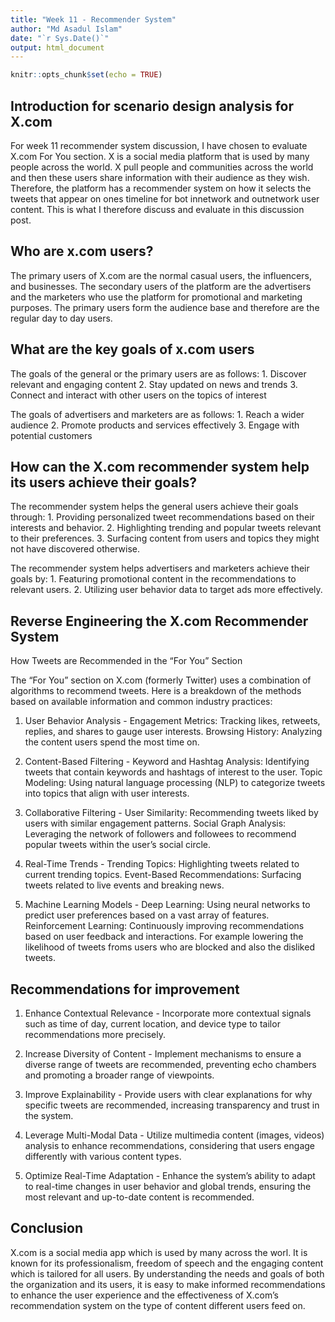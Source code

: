 ---
title: "Week 11 - Recommender System"
author: "Md Asadul Islam"
date: "`r Sys.Date()`"
output: html_document
---

```{r setup, include=FALSE}
knitr::opts_chunk$set(echo = TRUE)
```

## Introduction for scenario design analysis for X.com

For week 11 recommender system discussion, I have chosen to evaluate X.com For You section. X is a social media platform that is used by many people across the world. X pull people and communities across the world and then these users share information with their audience as they wish. Therefore, the platform has a recommender system on how it selects the tweets that appear on ones timeline for bot innetwork and outnetwork user content. This is what I therefore discuss and evaluate in this discussion post.

## Who are x.com users?

The primary users of X.com are the normal casual users, the influencers, and businesses. The secondary users of the platform are the advertisers and the marketers who use the platform for promotional and marketing purposes. The primary users form the audience base and therefore are the regular day to day users. 

## What are the key goals of x.com users 
The goals of the general or the primary users are as follows: 
1. Discover relevant and engaging content
2. Stay updated on news and trends
3. Connect and interact with other users on the topics of interest

The goals of advertisers and marketers are as follows: 
1. Reach a wider audience
2. Promote products and services effectively
3. Engage with potential customers



## How can the X.com recommender system help its users achieve their goals?

The recommender system helps the general users achieve their goals through:
1. Providing personalized tweet recommendations based on their interests and behavior.
2. Highlighting trending and popular tweets relevant to their preferences.
3. Surfacing content from users and topics they might not have discovered otherwise.

The recommender system helps advertisers and marketers achieve their goals by:
1. Featuring promotional content in the recommendations to relevant users.
2. Utilizing user behavior data to target ads more effectively.

## Reverse Engineering the X.com Recommender System

How Tweets are Recommended in the "For You" Section

The "For You" section on X.com (formerly Twitter) uses a combination of algorithms to recommend tweets. Here is a breakdown of the methods based on available information and common industry practices:

1. User Behavior Analysis - Engagement Metrics: Tracking likes, retweets, replies, and shares to gauge user interests. Browsing History: Analyzing the content users spend the most time on.

2. Content-Based Filtering - Keyword and Hashtag Analysis: Identifying tweets that contain keywords and hashtags of interest to the user. Topic Modeling: Using natural language processing (NLP) to categorize tweets into topics that align with user interests.

3. Collaborative Filtering - User Similarity: Recommending tweets liked by users with similar engagement patterns. Social Graph Analysis: Leveraging the network of followers and followees to recommend popular tweets within the user's social circle.

4. Real-Time Trends - Trending Topics: Highlighting tweets related to current trending topics. Event-Based Recommendations: Surfacing tweets related to live events and breaking news.

5. Machine Learning Models - Deep Learning: Using neural networks to predict user preferences based on a vast array of features. Reinforcement Learning: Continuously improving recommendations based on user feedback and interactions. For example lowering the likelihood of tweets froms users who are blocked and also the disliked tweets.

## Recommendations for improvement
1. Enhance Contextual Relevance - Incorporate more contextual signals such as time of day, current location, and device type to tailor recommendations more precisely.

2. Increase Diversity of Content - Implement mechanisms to ensure a diverse range of tweets are recommended, preventing echo chambers and promoting a broader range of viewpoints.

3. Improve Explainability - Provide users with clear explanations for why specific tweets are recommended, increasing transparency and trust in the system.

4. Leverage Multi-Modal Data - Utilize multimedia content (images, videos) analysis to enhance recommendations, considering that users engage differently with various content types.
 
5. Optimize Real-Time Adaptation - Enhance the system’s ability to adapt to real-time changes in user behavior and global trends, ensuring the most relevant and up-to-date content is recommended.

## Conclusion
X.com is a social media app which is used by many across the worl. It is known for its professionalism, freedom of speech and the engaging content which is tailored for all users. By understanding the needs and goals of both the organization and its users, it is easy to make informed recommendations to enhance the user experience and the effectiveness of X.com's recommendation system on the type of content different users feed on.